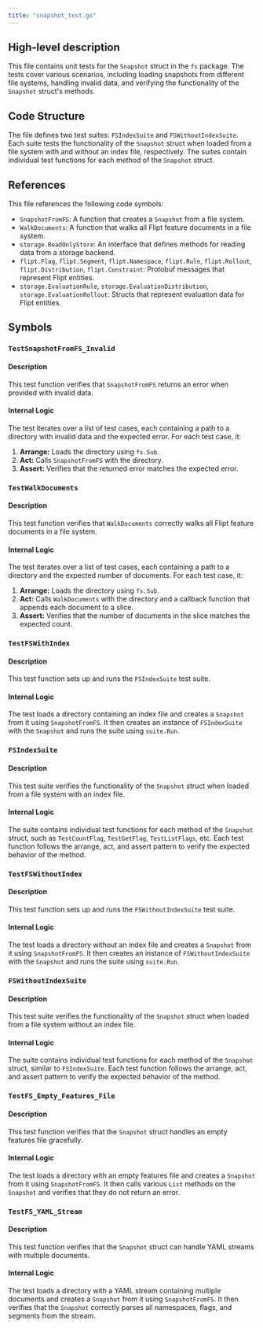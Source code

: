 ```yaml
---
title: "snapshot_test.go"
---
```


## High-level description
This file contains unit tests for the `Snapshot` struct in the `fs` package. The tests cover various scenarios, including loading snapshots from different file systems, handling invalid data, and verifying the functionality of the `Snapshot` struct's methods.

## Code Structure
The file defines two test suites: `FSIndexSuite` and `FSWithoutIndexSuite`. Each suite tests the functionality of the `Snapshot` struct when loaded from a file system with and without an index file, respectively. The suites contain individual test functions for each method of the `Snapshot` struct.

## References
This file references the following code symbols:

* `SnapshotFromFS`: A function that creates a `Snapshot` from a file system.
* `WalkDocuments`: A function that walks all Flipt feature documents in a file system.
* `storage.ReadOnlyStore`: An interface that defines methods for reading data from a storage backend.
* `flipt.Flag`, `flipt.Segment`, `flipt.Namespace`, `flipt.Rule`, `flipt.Rollout`, `flipt.Distribution`, `flipt.Constraint`: Protobuf messages that represent Flipt entities.
* `storage.EvaluationRule`, `storage.EvaluationDistribution`, `storage.EvaluationRollout`: Structs that represent evaluation data for Flipt entities.

## Symbols

### `TestSnapshotFromFS_Invalid`
#### Description
This test function verifies that `SnapshotFromFS` returns an error when provided with invalid data.

#### Internal Logic
The test iterates over a list of test cases, each containing a path to a directory with invalid data and the expected error. For each test case, it:

1. **Arrange:** Loads the directory using `fs.Sub`.
2. **Act:** Calls `SnapshotFromFS` with the directory.
3. **Assert:** Verifies that the returned error matches the expected error.

### `TestWalkDocuments`
#### Description
This test function verifies that `WalkDocuments` correctly walks all Flipt feature documents in a file system.

#### Internal Logic
The test iterates over a list of test cases, each containing a path to a directory and the expected number of documents. For each test case, it:

1. **Arrange:** Loads the directory using `fs.Sub`.
2. **Act:** Calls `WalkDocuments` with the directory and a callback function that appends each document to a slice.
3. **Assert:** Verifies that the number of documents in the slice matches the expected count.

### `TestFSWithIndex`
#### Description
This test function sets up and runs the `FSIndexSuite` test suite.

#### Internal Logic
The test loads a directory containing an index file and creates a `Snapshot` from it using `SnapshotFromFS`. It then creates an instance of `FSIndexSuite` with the `Snapshot` and runs the suite using `suite.Run`.

### `FSIndexSuite`
#### Description
This test suite verifies the functionality of the `Snapshot` struct when loaded from a file system with an index file.

#### Internal Logic
The suite contains individual test functions for each method of the `Snapshot` struct, such as `TestCountFlag`, `TestGetFlag`, `TestListFlags`, etc. Each test function follows the arrange, act, and assert pattern to verify the expected behavior of the method.

### `TestFSWithoutIndex`
#### Description
This test function sets up and runs the `FSWithoutIndexSuite` test suite.

#### Internal Logic
The test loads a directory without an index file and creates a `Snapshot` from it using `SnapshotFromFS`. It then creates an instance of `FSWithoutIndexSuite` with the `Snapshot` and runs the suite using `suite.Run`.

### `FSWithoutIndexSuite`
#### Description
This test suite verifies the functionality of the `Snapshot` struct when loaded from a file system without an index file.

#### Internal Logic
The suite contains individual test functions for each method of the `Snapshot` struct, similar to `FSIndexSuite`. Each test function follows the arrange, act, and assert pattern to verify the expected behavior of the method.

### `TestFS_Empty_Features_File`
#### Description
This test function verifies that the `Snapshot` struct handles an empty features file gracefully.

#### Internal Logic
The test loads a directory with an empty features file and creates a `Snapshot` from it using `SnapshotFromFS`. It then calls various `List` methods on the `Snapshot` and verifies that they do not return an error.

### `TestFS_YAML_Stream`
#### Description
This test function verifies that the `Snapshot` struct can handle YAML streams with multiple documents.

#### Internal Logic
The test loads a directory with a YAML stream containing multiple documents and creates a `Snapshot` from it using `SnapshotFromFS`. It then verifies that the `Snapshot` correctly parses all namespaces, flags, and segments from the stream.
